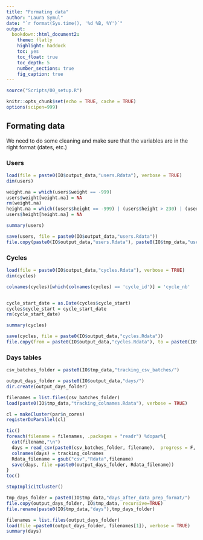 ```yaml
---
title: "Formating data"
author: "Laura Symul"
date: "`r format(Sys.time(), '%d %B, %Y')`"
output: 
  bookdown::html_document2: 
    theme: flatly
    highlight: haddock
    toc: yes
    toc_float: true
    toc_depth: 5
    number_sections: true
    fig_caption: true
---
```




```r
source("Scripts/00_setup.R")
```


```r
knitr::opts_chunk$set(echo = TRUE, cache = TRUE)
options(scipen=999)
```


## Formating data

We need to do some cleaning and make sure that the variables are in the right format (dates, etc.)

### Users

```r
load(file = paste0(IO$output_data,"users.Rdata"), verbose = TRUE)
dim(users)
```


```r

weight.na = which(users$weight == -999)
users$weight[weight.na] = NA
rm(weight.na)
height.na = which((users$height == -999) | (users$height > 230) | (users$height<=100))
users$height[height.na] = NA

summary(users)

```


```r
save(users, file = paste0(IO$output_data,"users.Rdata"))
file.copy(paste0(IO$output_data,"users.Rdata"), paste0(IO$tmp_data,"users_after_formatting.Rdata"), overwrite = TRUE)
```


### Cycles


```r
load(file = paste0(IO$output_data,"cycles.Rdata"), verbose = TRUE)
dim(cycles)
```

```r

colnames(cycles)[which(colnames(cycles) == 'cycle_id')] = 'cycle_nb'


cycle_start_date = as.Date(cycles$cycle_start)
cycles$cycle_start = cycle_start_date
rm(cycle_start_date)

summary(cycles)

```



```r
save(cycles, file = paste0(IO$output_data,"cycles.Rdata"))
file.copy(from = paste0(IO$output_data,"cycles.Rdata"), to = paste0(IO$tmp_data,"cycles_after_data_prep_format.Rdata"), overwrite = TRUE)

```



### Days tables


```r

csv_batches_folder = paste0(IO$tmp_data,"tracking_csv_batches/")

output_days_folder = paste0(IO$output_data,"days/")
dir.create(output_days_folder)

filenames = list.files(csv_batches_folder)
load(paste0(IO$tmp_data,"tracking_colnames.Rdata"), verbose = TRUE)

cl = makeCluster(par$n_cores)
registerDoParallel(cl)

tic()
foreach(filename = filenames, .packages = "readr") %dopar%{
  cat(filename,"\n")
  days = read_csv(paste0(csv_batches_folder, filename),  progress = F, col_types = "cDccdi", col_names = FALSE)
  colnames(days) = tracking_colnames
  Rdata_filename = gsub("csv","Rdata",filename)
  save(days, file =paste0(output_days_folder, Rdata_filename))
}
toc()

stopImplicitCluster()

```


```r

tmp_days_folder = paste0(IO$tmp_data,"days_after_data_prep_format/")
file.copy(output_days_folder, IO$tmp_data, recursive=TRUE)
file.rename(paste0(IO$tmp_data,"days"),tmp_days_folder)

```



```r

filenames = list.files(output_days_folder)
load(file =paste0(output_days_folder, filenames[1]), verbose = TRUE)
summary(days)
```

